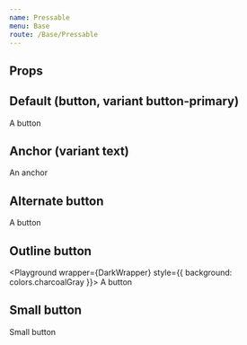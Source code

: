 ```yaml
---
name: Pressable
menu: Base
route: /Base/Pressable
---
```



## Props
<PropsTable of={Pressable} />

## Default (button, variant button-primary)
<Playground wrapper={Wrapper}>
  <Pressable fontSize="button">A button</Pressable>
</Playground>

## Anchor (variant text)
<Playground wrapper={Wrapper}>
  <Pressable baseElement="a" variant="text" href="#basic-usage" fontSize="body">An anchor</Pressable>
</Playground>

## Alternate button
<Playground wrapper={Wrapper}>
  <Pressable variant="button-alternate" fontSize="button">A button</Pressable>
</Playground>

## Outline button
<Playground wrapper={DarkWrapper} style={{ background: colors.charcoalGray }}>
  <Pressable variant="button-outline" fontSize="button">A button</Pressable>
</Playground>

## Small button
<Playground wrapper={Wrapper}>
  <Pressable fontSize="buttom-small" small>Small button</Pressable>
</Playground>
